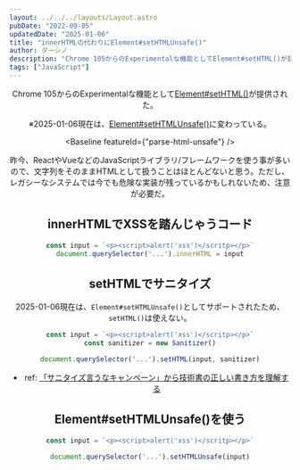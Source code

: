 ```yaml
---
layout: ../../../layouts/Layout.astro
pubDate: "2022-09-05"
updatedDate: "2025-01-06"
title: "innerHTMLの代わりにElement#setHTMLUnsafe()"
author: ダーシノ
description: "Chrome 105からのExperimentalな機能としてElement#setHTML()が提供された。※2025-01-06現在は、Element#setHTMLUnsafe()に変わっている。昨今、ReactやVueなどのJavaScriptライブラリ/フレームワークを使う事が多いので、文字列をそのままHTMLとして扱うことはほとんどないと思う。ただし、レガシーなシステムでは今でも危険な実装が残っているかもしれないため、注意が必要だ。"
tags: ["JavaScript"]
---
```



<Header {...frontmatter} />

Chrome 105からのExperimentalな機能として[Element#setHTML()](https://developer.mozilla.org/ja/docs/Web/API/Element/setHTML)が提供された。

※2025-01-06現在は、[Element#setHTMLUnsafe()](https://developer.mozilla.org/ja/docs/Web/API/Element/setHTMLUnsafe)に変わっている。

<Baseline featureId={"parse-html-unsafe"} />

昨今、ReactやVueなどのJavaScriptライブラリ/フレームワークを使う事が多いので、文字列をそのままHTMLとして扱うことはほとんどないと思う。ただし、レガシーなシステムでは今でも危険な実装が残っているかもしれないため、注意が必要だ。

## innerHTMLでXSSを踏んじゃうコード

```js
const input = `<p><script>alert('xss')</scritp></p>`
document.querySelector('...').innerHTML = input
```

## setHTMLでサニタイズ

2025-01-06現在は、`Element#setHTMLUnsafe()`としてサポートされたため、`setHTML()`は使えない。

```js
const input = `<p><script>alert('xss')</scritp></p>`
const sanitizer = new Sanitizer()

document.querySelector('...').setHTML(input, sanitizer)
```

- ref: [「サニタイズ言うなキャンペーン」から技術書の正しい書き方を理解する](/til/posts/2024-12-04/dont-say-sanitize)

## Element#setHTMLUnsafe()を使う

```js
const input = `<p><script>alert('xss')</scritp></p>`

document.querySelector('...').setHTMLUnsafe(input)
```
